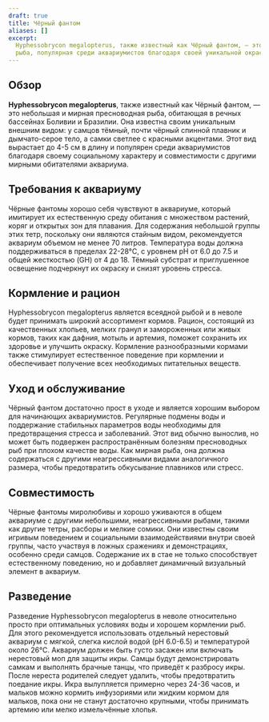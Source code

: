 ```yaml
---
draft: true
title: Чёрный фантом
aliases: []
excerpt:
  Hyphessobrycon megalopterus, также известный как Чёрный фантом, — это мирная и визуально привлекательная пресноводная
  рыба, популярная среди аквариумистов благодаря своей уникальной окраске и социальному поведению.
---
```


## Обзор

**Hyphessobrycon megalopterus**, также известный как Чёрный фантом, — это небольшая и мирная пресноводная рыба,
обитающая в речных бассейнах Боливии и Бразилии. Она известна своим уникальным внешним видом: у самцов тёмный, почти
чёрный спинной плавник и дымчато-серое тело, а самки светлее с красными акцентами. Этот вид вырастает до 4-5 см в длину
и популярен среди аквариумистов благодаря своему социальному характеру и совместимости с другими мирными обитателями
аквариума.

## Требования к аквариуму

Чёрные фантомы хорошо себя чувствуют в аквариуме, который имитирует их естественную среду обитания с множеством
растений, коряг и открытых зон для плавания. Для содержания небольшой группы этих тетр, поскольку они являются стайным
видом, рекомендуется аквариум объемом не менее 70 литров. Температура воды должна поддерживаться в пределах 22-28°C, с
уровнем pH от 6.0 до 7.5 и общей жесткостью (GH) от 4 до 18. Тёмный субстрат и приглушенное освещение подчеркнут их
окраску и снизят уровень стресса.

## Кормление и рацион

Hyphessobrycon megalopterus является всеядной рыбой и в неволе будет принимать широкий ассортимент кормов. Рацион,
состоящий из качественных хлопьев, мелких гранул и замороженных или живых кормов, таких как дафния, мотыль и артемия,
поможет сохранить их здоровье и улучшить окраску. Кормление разнообразными кормами также стимулирует естественное
поведение при кормлении и обеспечивает получение всех необходимых питательных веществ.

## Уход и обслуживание

Чёрный фантом достаточно прост в уходе и является хорошим выбором для начинающих аквариумистов. Регулярные подмены воды
и поддержание стабильных параметров воды необходимы для предотвращения стресса и заболеваний. Этот вид обычно вынослив,
но может быть подвержен распространённым болезням пресноводных рыб при плохом качестве воды. Как мирная рыба, она должна
содержаться с другими неагрессивными видами аналогичного размера, чтобы предотвратить обкусывание плавников или стресс.

## Совместимость

Чёрные фантомы миролюбивы и хорошо уживаются в общем аквариуме с другими небольшими, неагрессивными рыбами, такими как
другие тетры, расборы и мелкие сомики. Они известны своим игривым поведением и социальными взаимодействиями внутри своей
группы, часто участвуя в ложных сражениях и демонстрациях, особенно среди самцов. Содержание их в стае не только
способствует естественному поведению, но и добавляет динамичный визуальный элемент в аквариум.

## Разведение

Разведение Hyphessobrycon megalopterus в неволе относительно просто при оптимальных условиях воды и хорошем кормлении
рыб. Для этого рекомендуется использовать отдельный нерестовый аквариум с мягкой, слегка кислой водой (pH 6.0-6.5) и
температурой около 26°C. Аквариум должен быть густо засажен или включать нерестовый моп для защиты икры. Самцы будут
демонстрировать самкам и выполнять брачные танцы, что приведёт к разбросу икры. После нереста родителей следует удалить,
чтобы предотвратить поедание икры. Икра вылупляется примерно через 24-36 часов, и мальков можно кормить инфузориями или
жидким кормом для мальков, пока они не станут достаточно крупными, чтобы принимать артемию или мелко измельчённые
хлопья.
